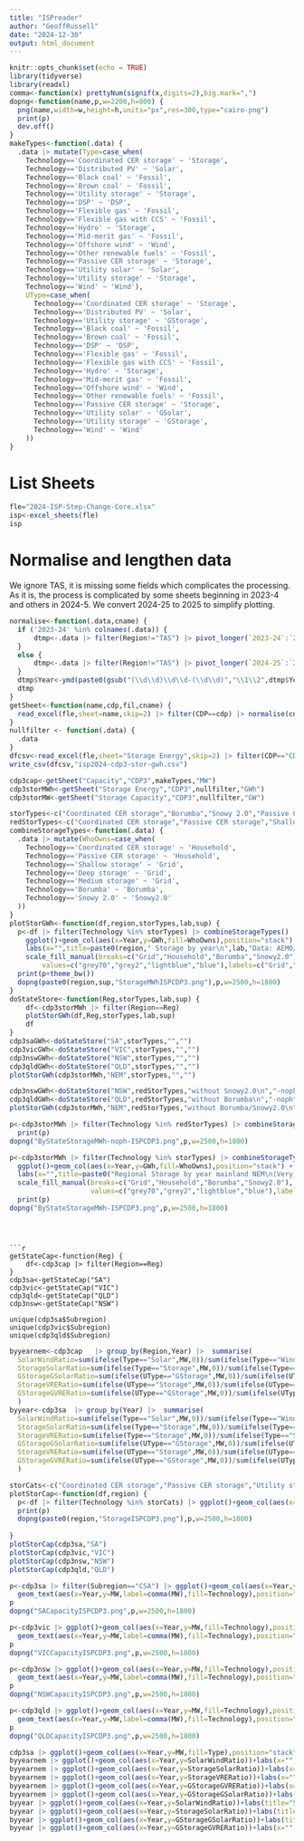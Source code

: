 ```yaml
---
title: "ISPreader"
author: "GeoffRussell"
date: "2024-12-30"
output: html_document
---
```


```r
knitr::opts_chunk$set(echo = TRUE)
library(tidyverse)
library(readxl)
comma<-function(x) prettyNum(signif(x,digits=2),big.mark=",")
dopng<-function(name,p,w=2200,h=800) {
  png(name,width=w,height=h,units="px",res=300,type="cairo-png")
  print(p)
  dev.off()
}
makeTypes<-function(.data) {
  .data |> mutate(Type=case_when(
    Technology=='Coordinated CER storage' ~ 'Storage',
    Technology=='Distributed PV' ~ 'Solar',
    Technology=='Black coal' ~ 'Fossil',
    Technology=='Brown coal' ~ 'Fossil',
    Technology=='Utility storage' ~ 'Storage',
    Technology=='DSP' ~ 'DSP',
    Technology=='Flexible gas' ~ 'Fossil',
    Technology=='Flexible gas with CCS' ~ 'Fossil',
    Technology=='Hydro' ~ 'Storage',
    Technology=='Mid-merit gas' ~ 'Fossil',
    Technology=='Offshore wind' ~ 'Wind',
    Technology=='Other renewable fuels' ~ 'Fossil',
    Technology=='Passive CER storage' ~ 'Storage',
    Technology=='Utility solar' ~ 'Solar',
    Technology=='Utility storage' ~ 'Storage',
    Technology=='Wind' ~ 'Wind'),
    UType=case_when(
      Technology=='Coordinated CER storage' ~ 'Storage',
      Technology=='Distributed PV' ~ 'Solar',
      Technology=='Utility storage' ~ 'GStorage',
      Technology=='Black coal' ~ 'Fossil',
      Technology=='Brown coal' ~ 'Fossil',
      Technology=='DSP' ~ 'DSP',
      Technology=='Flexible gas' ~ 'Fossil',
      Technology=='Flexible gas with CCS' ~ 'Fossil',
      Technology=='Hydro' ~ 'Storage',
      Technology=='Mid-merit gas' ~ 'Fossil',
      Technology=='Offshore wind' ~ 'Wind',
      Technology=='Other renewable fuels' ~ 'Fossil',
      Technology=='Passive CER storage' ~ 'Storage',
      Technology=='Utility solar' ~ 'GSolar',
      Technology=='Utility storage' ~ 'GStorage',
      Technology=='Wind' ~ 'Wind'
    ))
}
```

# List Sheets 

```r
fle="2024-ISP-Step-Change-Core.xlsx"
isp<-excel_sheets(fle)
isp
```
# Normalise and lengthen data

We ignore TAS, it is missing some fields which complicates the processing. As it is, the
process is complicated by some sheets beginning in 2023-4 and others in 2024-5. We convert 2024-25 to 2025 to simplify plotting.

```r
normalise<-function(.data,cname) {
  if ('2023-24' %in% colnames(.data)) {
      dtmp<-.data |> filter(Region!="TAS") |> pivot_longer(`2023-24`:`2051-52`,names_to='Year',values_to=cname) 
  }
  else {
      dtmp<-.data |> filter(Region!="TAS") |> pivot_longer(`2024-25`:`2051-52`,names_to='Year',values_to=cname) 
  }
  dtmp$Year<-ymd(paste0(gsub("(\\d\\d)\\d\\d-(\\d\\d)","\\1\\2",dtmp$Year),"-07-01"))
  dtmp
}
getSheet<-function(name,cdp,fil,cname) {
  read_excel(fle,sheet=name,skip=2) |> filter(CDP==cdp) |> normalise(cname) |> fil() 
}
nullfilter <- function(.data) {
  .data 
}
dfcsv<-read_excel(fle,sheet="Storage Energy",skip=2) |> filter(CDP=="CDP3") 
write_csv(dfcsv,"isp2024-cdp3-stor-gwh.csv")
```

```r
cdp3cap<-getSheet("Capacity","CDP3",makeTypes,"MW")
cdp3storMWh<-getSheet("Storage Energy","CDP3",nullfilter,"GWh")
cdp3storMW<-getSheet("Storage Capacity","CDP3",nullfilter,"GW")
```

```r
storTypes<-c("Coordinated CER storage","Borumba","Snowy 2.0","Passive CER storage","Shallow storage","Deep storage","Medium storage","Shallow storage")
redStorTypes<-c("Coordinated CER storage","Passive CER storage","Shallow storage","Deep storage","Medium storage","Shallow storage")
combineStorageTypes<-function(.data) {
  .data |> mutate(WhoOwns=case_when(
    Technology=='Coordinated CER storage' ~ 'Household',
    Technology=='Passive CER storage' ~ 'Household',
    Technology=='Shallow storage' ~ 'Grid',
    Technology=='Deep storage' ~ 'Grid',
    Technology=='Medium storage' ~ 'Grid',
    Technology=='Borumba' ~ 'Borumba',
    Technology=='Snowy 2.0' ~ 'Snowy2.0'
  ))
}
plotStorGWh<-function(df,region,storTypes,lab,sup) {
  p<-df |> filter(Technology %in% storTypes) |> combineStorageTypes() |> 
    ggplot()+geom_col(aes(x=Year,y=GWh,fill=WhoOwns),position="stack") +
    labs(x="",title=paste0(region," Storage by year\n",lab,"Data: AEMO/ISP2024 (CDP3)")) +
    scale_fill_manual(breaks=c("Grid","Household","Borumba","Snowy2.0"),
        values=c("grey70","grey2","lightblue","blue"),labels=c("Grid","Household","Borumba","Snowy2.0"))
  print(p+theme_bw())
  dopng(paste0(region,sup,"StorageMWhISPCDP3.png"),p,w=2500,h=1800)
}
doStateStore<-function(Reg,storTypes,lab,sup) {
    df<-cdp3storMWh |> filter(Region==Reg) 
    plotStorGWh(df,Reg,storTypes,lab,sup)
    df
}
cdp3saGWh<-doStateStore("SA",storTypes,"","")
cdp3vicGWh<-doStateStore("VIC",storTypes,"","")
cdp3nswGWh<-doStateStore("NSW",storTypes,"","")
cdp3qldGWh<-doStateStore("QLD",storTypes,"","")
plotStorGWh(cdp3storMWh,"NEM",storTypes,"","")

cdp3nswGWh<-doStateStore("NSW",redStorTypes,"without Snowy2.0\n","-noph")
cdp3qldGWh<-doStateStore("QLD",redStorTypes,"without Borumba\n","-noph")
plotStorGWh(cdp3storMWh,"NEM",redStorTypes,"without Borumba/Snowy2.0\n","-noph")
```

```r
p<-cdp3storMWh |> filter(Technology %in% redStorTypes) |> combineStorageTypes() |> ggplot()+geom_col(aes(x=Year,y=GWh,fill=WhoOwns),position="stack") +labs(x="",title=paste0("Regional Storage by year mainland NEM\n(Without Borumba/Snowy2.0)\n(Very little in Tasmania)\nData: AEMO/ISP2024 (CDP3)")) + scale_fill_manual(values=c("grey70","grey2"),labels=c("Grid","Household"))+theme_bw()+facet_grid(.~Region)
  print(p)
dopng("ByStateStorageMWh-noph-ISPCDP3.png",p,w=2500,h=1800)

p<-cdp3storMWh |> filter(Technology %in% storTypes) |> combineStorageTypes() |> 
  ggplot()+geom_col(aes(x=Year,y=GWh,fill=WhoOwns),position="stack") +
  labs(x="",title=paste0("Regional Storage by year mainland NEM\n(Very little in Tasmania)\nData: AEMO/ISP2024 (CDP3)")) +
  scale_fill_manual(breaks=c("Grid","Household","Borumba","Snowy2.0"), 
                    values=c("grey70","grey2","lightblue","blue"),labels=c("Grid","Household","Borumba","Snowy2.0"))+theme_bw()+facet_grid(.~Region)
  print(p)
dopng("ByStateStorageMWh-ISPCDP3.png",p,w=2500,h=1800)
```
```



```r
getStateCap<-function(Reg) {
    df<-cdp3cap |> filter(Region==Reg) 
}
cdp3sa<-getStateCap("SA")
cdp3vic<-getStateCap("VIC")
cdp3qld<-getStateCap("QLD")
cdp3nsw<-getStateCap("NSW")

unique(cdp3sa$Subregion)
unique(cdp3vic$Subregion)
unique(cdp3qld$Subregion)
```

```r
byyearnem<-cdp3cap   |> group_by(Region,Year) |>  summarise(
  SolarWindRatio=sum(ifelse(Type=="Solar",MW,0))/sum(ifelse(Type=="Wind",MW,0)),
  StorageSolarRatio=sum(ifelse(Type=="Storage",MW,0))/sum(ifelse(Type=="Solar",MW,0)),
  GStorageGSolarRatio=sum(ifelse(UType=="GStorage",MW,0))/sum(ifelse(UType=="GSolar",MW,0)),
  StorageVRERatio=sum(ifelse(UType=="Storage",MW,0))/sum(ifelse(UType=="Solar",MW,ifelse(UType=="Wind",MW,0))),
  GStorageGVRERatio=sum(ifelse(UType=="GStorage",MW,0))/sum(ifelse(UType=="GSolar",MW,ifelse(UType=="Wind",MW,0)))
  )
byyear<-cdp3sa  |> group_by(Year) |>  summarise(
  SolarWindRatio=sum(ifelse(Type=="Solar",MW,0))/sum(ifelse(Type=="Wind",MW,0)),
  StorageSolarRatio=sum(ifelse(Type=="Storage",MW,0))/sum(ifelse(Type=="Solar",MW,0)),
  StorageVRERatio=sum(ifelse(Type=="Storage",MW,0))/sum(ifelse(Type=="Solar",MW,ifelse(Type=="Wind",MW,0))),
  GStorageGSolarRatio=sum(ifelse(UType=="GStorage",MW,0))/sum(ifelse(UType=="GSolar",MW,0)),
  StorageVRERatio=sum(ifelse(UType=="Storage",MW,0))/sum(ifelse(UType=="Solar",MW,ifelse(UType=="Wind",MW,0))),
  GStorageGVRERatio=sum(ifelse(UType=="GStorage",MW,0))/sum(ifelse(UType=="GSolar",MW,ifelse(UType=="Wind",MW,0)))
  )
```

```r
storCats<-c("Coordinated CER storage","Passive CER storage","Utility storage")
plotStorCap<-function(df,region) {
  p<-df |> filter(Technology %in% storCats) |> ggplot()+geom_col(aes(x=Year,y=MW,fill=Technology),position="stack") +labs(x="",title=paste0(region," Storage capacity by year (ISP2024/CDP3)")) 
  print(p)
  dopng(paste0(region,"StorageISPCDP3.png"),p,w=2500,h=1800)
  
}
plotStorCap(cdp3sa,"SA")
plotStorCap(cdp3vic,"VIC")
plotStorCap(cdp3nsw,"NSW")
plotStorCap(cdp3qld,"QLD")
```
```r

p<-cdp3sa |> filter(Subregion=="CSA") |> ggplot()+geom_col(aes(x=Year,y=MW,fill=Technology),position="stack") +labs(x="",title="SA Capacity by year (ISP2024/CDP3)") +
  geom_text(aes(x=Year,y=MW,label=comma(MW),fill=Technology),position="stack",size=2,hjust=0.5,vjust=1) 
p
dopng("SACapacityISPCDP3.png",p,w=2500,h=1800)

p<-cdp3vic |> ggplot()+geom_col(aes(x=Year,y=MW,fill=Technology),position="stack") +labs(x="",title="VIC Capacity by year (ISP2024/CDP3)") +
  geom_text(aes(x=Year,y=MW,label=comma(MW),fill=Technology),position="stack",size=2,hjust=0.5,vjust=1) + facet_grid(.~Subregion)
p
dopng("VICCapacityISPCDP3.png",p,w=2500,h=1800)

p<-cdp3nsw |> ggplot()+geom_col(aes(x=Year,y=MW,fill=Technology),position="stack") + labs(x="",title="NSW Capacity by year (ISP2024/CDP3)") +
  geom_text(aes(x=Year,y=MW,label=comma(MW),fill=Technology),position="stack",size=2,hjust=0.5,vjust=1) + facet_grid(.~Subregion)
p
dopng("NSWCapacityISPCDP3.png",p,w=2500,h=1800)

p<-cdp3qld |> ggplot()+geom_col(aes(x=Year,y=MW,fill=Technology),position="stack") + labs(x="",title="QLD Capacity by year (ISP2024/CDP3)") +
  geom_text(aes(x=Year,y=MW,label=comma(MW),fill=Technology),position="stack",size=2,hjust=0.5,vjust=1) + facet_grid(.~Subregion)
p
dopng("QLDCapacityISPCDP3.png",p,w=2500,h=1800)
```

```r
cdp3sa |> ggplot()+geom_col(aes(x=Year,y=MW,fill=Type),position="stack")
byyearnem |> ggplot()+geom_col(aes(x=Year,y=SolarWindRatio))+labs(x="",title="Solar to Wind Ratio (NEM) ")
byyearnem |> ggplot()+geom_col(aes(x=Year,y=StorageSolarRatio))+labs(x="",title="Storage MW to Solar MW (NEM)")
byyearnem |> ggplot()+geom_col(aes(x=Year,y=StorageVRERatio))+labs(x="",title="Storage MW to Solar+Wind MW (NEM)")
byyearnem |> ggplot()+geom_col(aes(x=Year,y=GStorageGVRERatio))+labs(x="",title="Grid Storage MW to Grid Solar+Wind MW (NEM)")
byyearnem |> ggplot()+geom_col(aes(x=Year,y=GStorageGSolarRatio))+labs(x="",title="Grid Storage MW to Grid Solar MW (NEM)")
byyear |> ggplot()+geom_col(aes(x=Year,y=SolarWindRatio))+labs(title="Solar to Wind Ratio South Australia (SA)")
byyear |> ggplot()+geom_col(aes(x=Year,y=StorageSolarRatio))+labs(title="Storage to Solar ratio (SA)")
byyear |> ggplot()+geom_col(aes(x=Year,y=GStorageGSolarRatio))+labs(title="Grid Storage to Grid Solar ratio (SA)")
byyear |> ggplot()+geom_col(aes(x=Year,y=GStorageGVRERatio))+labs(x="",title="Grid Storage MW to Grid Solar+Wind MW (SA)")
```
